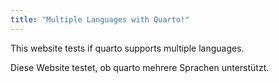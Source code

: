 ```yaml
---
title: "Multiple Languages with Quarto!"
---
```


:::{when-profile="en"}
This website tests if quarto supports multiple languages.
:::



:::{when-profile="de"}
Diese Website testet, ob quarto mehrere Sprachen unterstützt.
:::